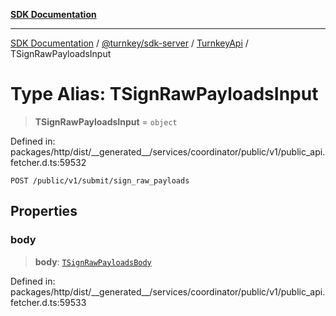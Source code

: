 [**SDK Documentation**](../../../../../README.mdx)

***

[SDK Documentation](../../../../../packages.mdx) / [@turnkey/sdk-server](../../../README.mdx) / [TurnkeyApi](../README.mdx) / TSignRawPayloadsInput

# Type Alias: TSignRawPayloadsInput

> **TSignRawPayloadsInput** = `object`

Defined in: packages/http/dist/\_\_generated\_\_/services/coordinator/public/v1/public\_api.fetcher.d.ts:59532

`POST /public/v1/submit/sign_raw_payloads`

## Properties

### body

> **body**: [`TSignRawPayloadsBody`](TSignRawPayloadsBody.mdx)

Defined in: packages/http/dist/\_\_generated\_\_/services/coordinator/public/v1/public\_api.fetcher.d.ts:59533
